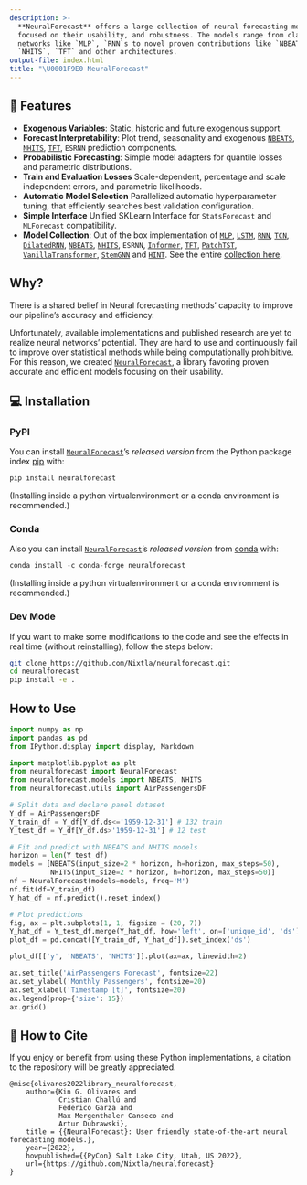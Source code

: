 ```yaml
---
description: >-
  **NeuralForecast** offers a large collection of neural forecasting models
  focused on their usability, and robustness. The models range from classic
  networks like `MLP`, `RNN`s to novel proven contributions like `NBEATS`,
  `NHITS`, `TFT` and other architectures.
output-file: index.html
title: "\U0001F9E0 NeuralForecast"
---
```



## 🎊 Features

-   **Exogenous Variables**: Static, historic and future exogenous
    support.
-   **Forecast Interpretability**: Plot trend, seasonality and exogenous
    [`NBEATS`](https://Nixtla.github.io/neuralforecast/models.nbeats.html#nbeats),
    [`NHITS`](https://Nixtla.github.io/neuralforecast/models.nhits.html#nhits),
    [`TFT`](https://Nixtla.github.io/neuralforecast/models.tft.html#tft),
    `ESRNN` prediction components.
-   **Probabilistic Forecasting**: Simple model adapters for quantile
    losses and parametric distributions.
-   **Train and Evaluation Losses** Scale-dependent, percentage and
    scale independent errors, and parametric likelihoods.
-   **Automatic Model Selection** Parallelized automatic hyperparameter
    tuning, that efficiently searches best validation configuration.
-   **Simple Interface** Unified SKLearn Interface for `StatsForecast`
    and `MLForecast` compatibility.
-   **Model Collection**: Out of the box implementation of
    [`MLP`](https://Nixtla.github.io/neuralforecast/models.mlp.html#mlp),
    [`LSTM`](https://Nixtla.github.io/neuralforecast/models.lstm.html#lstm),
    [`RNN`](https://Nixtla.github.io/neuralforecast/models.rnn.html#rnn),
    [`TCN`](https://Nixtla.github.io/neuralforecast/models.tcn.html#tcn),
    [`DilatedRNN`](https://Nixtla.github.io/neuralforecast/models.dilated_rnn.html#dilatedrnn),
    [`NBEATS`](https://Nixtla.github.io/neuralforecast/models.nbeats.html#nbeats),
    [`NHITS`](https://Nixtla.github.io/neuralforecast/models.nhits.html#nhits),
    `ESRNN`,
    [`Informer`](https://Nixtla.github.io/neuralforecast/models.informer.html#informer),
    [`TFT`](https://Nixtla.github.io/neuralforecast/models.tft.html#tft),
    [`PatchTST`](https://Nixtla.github.io/neuralforecast/models.patchtst.html#patchtst),
    [`VanillaTransformer`](https://Nixtla.github.io/neuralforecast/models.vanillatransformer.html#vanillatransformer),
    [`StemGNN`](https://Nixtla.github.io/neuralforecast/models.stemgnn.html#stemgnn)
    and
    [`HINT`](https://Nixtla.github.io/neuralforecast/models.hint.html#hint).
    See the entire [collection
    here](https://nixtla.github.io/neuralforecast/models.html).

## Why?

There is a shared belief in Neural forecasting methods’ capacity to
improve our pipeline’s accuracy and efficiency.

Unfortunately, available implementations and published research are yet
to realize neural networks’ potential. They are hard to use and
continuously fail to improve over statistical methods while being
computationally prohibitive. For this reason, we created
[`NeuralForecast`](https://Nixtla.github.io/neuralforecast/core.html#neuralforecast),
a library favoring proven accurate and efficient models focusing on
their usability.

## 💻 Installation

### PyPI

You can install
[`NeuralForecast`](https://Nixtla.github.io/neuralforecast/core.html#neuralforecast)’s
*released version* from the Python package index
[pip](https://pypi.org/project/neuralforecast/) with:

```python
pip install neuralforecast
```

(Installing inside a python virtualenvironment or a conda environment is
recommended.)

### Conda

Also you can install
[`NeuralForecast`](https://Nixtla.github.io/neuralforecast/core.html#neuralforecast)’s
*released version* from
[conda](https://anaconda.org/conda-forge/neuralforecast) with:

```python
conda install -c conda-forge neuralforecast
```

(Installing inside a python virtualenvironment or a conda environment is
recommended.)

### Dev Mode

If you want to make some modifications to the code and see the effects
in real time (without reinstalling), follow the steps below:

```bash
git clone https://github.com/Nixtla/neuralforecast.git
cd neuralforecast
pip install -e .
```

## How to Use

```python
import numpy as np
import pandas as pd
from IPython.display import display, Markdown

import matplotlib.pyplot as plt
from neuralforecast import NeuralForecast
from neuralforecast.models import NBEATS, NHITS
from neuralforecast.utils import AirPassengersDF

# Split data and declare panel dataset
Y_df = AirPassengersDF
Y_train_df = Y_df[Y_df.ds<='1959-12-31'] # 132 train
Y_test_df = Y_df[Y_df.ds>'1959-12-31'] # 12 test

# Fit and predict with NBEATS and NHITS models
horizon = len(Y_test_df)
models = [NBEATS(input_size=2 * horizon, h=horizon, max_steps=50),
          NHITS(input_size=2 * horizon, h=horizon, max_steps=50)]
nf = NeuralForecast(models=models, freq='M')
nf.fit(df=Y_train_df)
Y_hat_df = nf.predict().reset_index()

# Plot predictions
fig, ax = plt.subplots(1, 1, figsize = (20, 7))
Y_hat_df = Y_test_df.merge(Y_hat_df, how='left', on=['unique_id', 'ds'])
plot_df = pd.concat([Y_train_df, Y_hat_df]).set_index('ds')

plot_df[['y', 'NBEATS', 'NHITS']].plot(ax=ax, linewidth=2)

ax.set_title('AirPassengers Forecast', fontsize=22)
ax.set_ylabel('Monthly Passengers', fontsize=20)
ax.set_xlabel('Timestamp [t]', fontsize=20)
ax.legend(prop={'size': 15})
ax.grid()
```

## 🙏 How to Cite

If you enjoy or benefit from using these Python implementations, a
citation to the repository will be greatly appreciated.

``` text
@misc{olivares2022library_neuralforecast,
    author={Kin G. Olivares and
            Cristian Challú and
            Federico Garza and
            Max Mergenthaler Canseco and
            Artur Dubrawski},
    title = {{NeuralForecast}: User friendly state-of-the-art neural forecasting models.},
    year={2022},
    howpublished={{PyCon} Salt Lake City, Utah, US 2022},
    url={https://github.com/Nixtla/neuralforecast}
}
```

